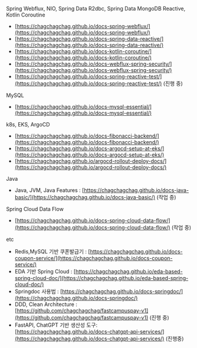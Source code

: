 Spring Webflux, NIO, Spring Data R2dbc, Spring Data MongoDB Reactive, Kotlin Coroutine

- [https://chagchagchag.github.io/docs-spring-webflux/](https://chagchagchag.github.io/docs-spring-webflux/)
- [https://chagchagchag.github.io/docs-spring-data-reactive/](https://chagchagchag.github.io/docs-spring-data-reactive/)
- [https://chagchagchag.github.io/docs-kotlin-coroutine/](https://chagchagchag.github.io/docs-kotlin-coroutine/)
- [https://chagchagchag.github.io/docs-webflux-spring-security/](https://chagchagchag.github.io/docs-webflux-spring-security/)
- [https://chagchagchag.github.io/docs-spring-reactive-test/](https://chagchagchag.github.io/docs-spring-reactive-test/) (진행 중)

MySQL

- [https://chagchagchag.github.io/docs-mysql-essential/](https://chagchagchag.github.io/docs-mysql-essential/)

k8s, EKS, ArgoCD

- [https://chagchagchag.github.io/docs-fibonacci-backend/](https://chagchagchag.github.io/docs-fibonacci-backend/)
- [https://chagchagchag.github.io/docs-argocd-setup-at-eks/](https://chagchagchag.github.io/docs-argocd-setup-at-eks/)
- [https://chagchagchag.github.io/argocd-rollout-deploy-docs/](https://chagchagchag.github.io/argocd-rollout-deploy-docs/)

Java

- Java, JVM, Java Features : [https://chagchagchag.github.io/docs-java-basic/](https://chagchagchag.github.io/docs-java-basic/) (작업 중)

Spring Cloud Data Flow

- [https://chagchagchag.github.io/docs-spring-cloud-data-flow/](https://chagchagchag.github.io/docs-spring-cloud-data-flow/) (작업 중)

etc

- Redis,MySQL 기반 쿠폰발급기 : [https://chagchagchag.github.io/docs-coupon-service/](https://chagchagchag.github.io/docs-coupon-service/)
- EDA 기반 Spring Cloud : [https://chagchagchag.github.io/eda-based-spring-cloud-doc/](https://chagchagchag.github.io/eda-based-spring-cloud-doc/)
- Springdoc 사용법 : [https://chagchagchag.github.io/docs-springdoc/](https://chagchagchag.github.io/docs-springdoc/)
- DDD, Clean Architecture : [https://github.com/chagchagchag/fastcampuspay-v1](https://github.com/chagchagchag/fastcampuspay-v1) (진행 중)
- FastAPI, ChatGPT 기반 생산성 도구: [https://chagchagchag.github.io/docs-chatgpt-api-services/](https://chagchagchag.github.io/docs-chatgpt-api-services/) (진행중)





